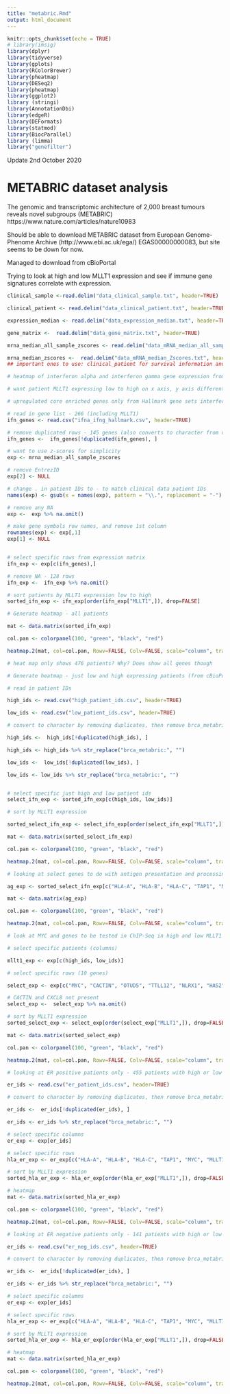 ```yaml
---
title: "metabric.Rmd"
output: html_document
---
```


```r
knitr::opts_chunk$set(echo = TRUE)
# library(imsig)
library(dplyr)
library(tidyverse)
library(gplots)
library(RColorBrewer)
library(pheatmap)
library(DESeq2)
library(pheatmap)
library(ggplot2)
library (stringi)
library(AnnotationDbi)
library(edgeR)
library(DEFormats)
library(statmod)
library(BiocParallel)
library (limma)
library("genefilter")
```

Update 2nd October 2020

# METABRIC dataset analysis


The genomic and transcriptomic architecture of 2,000 breast tumours reveals novel subgroups (METABRIC) https://www.nature.com/articles/nature10983

Should be able to download METABRIC dataset from European Genome-Phenome Archive (http://www.ebi.ac.uk/ega/) EGAS00000000083, but site seems to be down for now.

Managed to download from cBioPortal

Trying to look at high and low MLLT1 expression and see if immune gene signatures correlate with expression.

```r
clinical_sample <-read.delim("data_clinical_sample.txt", header=TRUE)

clinical_patient <- read.delim("data_clinical_patient.txt", header=TRUE, na.strings = c("", "NA"))

expression_median <- read.delim("data_expression_median.txt", header=TRUE, na.strings = c("", "NA"))

gene_matrix <-  read.delim("data_gene_matrix.txt", header=TRUE)

mrna_median_all_sample_zscores <- read.delim("data_mRNA_median_all_sample_Zscores.txt", header=TRUE)

mrna_median_zscores <-  read.delim("data_mRNA_median_Zscores.txt", header=TRUE)
## important ones to use: clinical_patient for survival information and expression_median for gene expression matrix (ImSig uses TPM/FPKM not Z-scores) ##
```


```r
# heatmap of interferon alpha and interferon gamma gene expression from Hallmark gene sets compared with MLLT1 expression

# want patient MLLT1 expressing low to high on x axis, y axis different genes from ifn a and ifn g

# upregulated core enriched genes only from Hallmark gene sets interferon alpha and interferon gamma response, inflammatory response

# read in gene list - 266 (including MLLT1)
ifn_genes <- read.csv("ifna_ifng_hallmark.csv", header=TRUE)

# remove duplicated rows - 145 genes (also converts to character from vector?)
ifn_genes <-  ifn_genes[!duplicated(ifn_genes), ]

# want to use z-scores for simplicity
exp <- mrna_median_all_sample_zscores

# remove EntrezID
exp[2] <- NULL

# change . in patient IDs to - to match clinical data patient IDs
names(exp) <- gsub(x = names(exp), pattern = "\\.", replacement = "-")  

# remove any NA
exp <-  exp %>% na.omit()

# make gene symbols row names, and remove 1st column
rownames(exp) <- exp[,1]
exp[1] <- NULL


# select specific rows from expression matrix
ifn_exp <- exp[c(ifn_genes),]

# remove NA - 128 rows
ifn_exp <-  ifn_exp %>% na.omit()

# sort patients by MLLT1 expression low to high
sorted_ifn_exp <- ifn_exp[order(ifn_exp["MLLT1",]), drop=FALSE]


```

```r

# Generate heatmap - all patients

mat <- data.matrix(sorted_ifn_exp)

col.pan <- colorpanel(100, "green", "black", "red")

heatmap.2(mat, col=col.pan, Rowv=FALSE, Colv=FALSE, scale="column", trace="none", dendrogram="none", cexRow=0.1, cexCol=0.1, density.info="none")

# heat map only shows 476 patients? Why? Does show all genes though


```

```r

# Generate heatmap - just low and high expressing patients (from cBioPortal EXP>1 and EXP<-1)

# read in patient IDs

high_ids <- read.csv("high_patient_ids.csv", header=TRUE)

low_ids <- read.csv("low_patient_ids.csv", header=TRUE)

# convert to character by removing duplicates, then remove brca_metabric from each name

high_ids <-  high_ids[!duplicated(high_ids), ]

high_ids <- high_ids %>% str_replace("brca_metabric:", "")

low_ids <-  low_ids[!duplicated(low_ids), ]

low_ids <- low_ids %>% str_replace("brca_metabric:", "")


# select specific just high and low patient ids
select_ifn_exp <- sorted_ifn_exp[c(high_ids, low_ids)]

# sort by MLLT1 expression 

sorted_select_ifn_exp <- select_ifn_exp[order(select_ifn_exp["MLLT1",]), drop=FALSE]

mat <- data.matrix(sorted_select_ifn_exp)

col.pan <- colorpanel(100, "green", "black", "red")

heatmap.2(mat, col=col.pan, Rowv=FALSE, Colv=FALSE, scale="column", trace="none", dendrogram="none", cexRow=0.1, cexCol=0.1, density.info="none")

```

```r
# looking at select genes to do with antigen presentation and processing (favourite genes)

ag_exp <- sorted_select_ifn_exp[c("HLA-A", "HLA-B", "HLA-C", "TAP1", "MLLT1"),]

mat <- data.matrix(ag_exp)

col.pan <- colorpanel(100, "green", "black", "red")

heatmap.2(mat, col=col.pan, Rowv=FALSE, Colv=FALSE, scale="column", trace="none", dendrogram="none", cexRow=1, cexCol=0.1, density.info="none")


```

```r
# look at MYC and genes to be tested in ChIP-Seq in high and low MLLT1 expressing patients (all subtypes)

# select specific patients (columns)

mllt1_exp <- exp[c(high_ids, low_ids)]

# select specific rows (10 genes)

select_exp <- exp[c("MYC", "CACTIN", "OTUD5", "TTLL12", "NLRX1", "HAS2", "SRC", "HIF1A", "CXCL8", "MLLT1"),]

# CACTIN and CXCL8 not present
select_exp <-  select_exp %>% na.omit()

# sort by MLLT1 expression
sorted_select_exp <- select_exp[order(select_exp["MLLT1",]), drop=FALSE]

mat <- data.matrix(sorted_select_exp)

col.pan <- colorpanel(100, "green", "black", "red")

heatmap.2(mat, col=col.pan, Rowv=FALSE, Colv=FALSE, scale="column", trace="none", dendrogram="none", cexRow=0.9, cexCol=0.1, density.info="none")

```

```r
# looking at ER positive patients only - 455 patients with high or low MLLT1 expression only (can't seem to do it with all 1825 patients as some patients don't have expression data available)

er_ids <- read.csv("er_patient_ids.csv", header=TRUE)

# convert to character by removing duplicates, then remove brca_metabric from each name

er_ids <-  er_ids[!duplicated(er_ids), ]

er_ids <- er_ids %>% str_replace("brca_metabric:", "")

# select specific columns
er_exp <- exp[er_ids]

# select specific rows
hla_er_exp <- er_exp[c("HLA-A", "HLA-B", "HLA-C", "TAP1", "MYC", "MLLT1"),]

# sort by MLLT1 expression
sorted_hla_er_exp <- hla_er_exp[order(hla_er_exp["MLLT1",]), drop=FALSE]

# heatmap
mat <- data.matrix(sorted_hla_er_exp)

col.pan <- colorpanel(100, "green", "black", "red")

heatmap.2(mat, col=col.pan, Rowv=FALSE, Colv=FALSE, scale="column", trace="none", dendrogram="none", cexRow=0.9, cexCol=0.1, density.info="none")

```

```r
# looking at ER negative patients only - 141 patients with high or low MLLT1 expression only (can't seem to do it with all 644 patients as some patients don't have expression data available)

er_ids <- read.csv("er_neg_ids.csv", header=TRUE)

# convert to character by removing duplicates, then remove brca_metabric from each name

er_ids <-  er_ids[!duplicated(er_ids), ]

er_ids <- er_ids %>% str_replace("brca_metabric:", "")

# select specific columns
er_exp <- exp[er_ids]

# select specific rows
hla_er_exp <- er_exp[c("HLA-A", "HLA-B", "HLA-C", "TAP1", "MYC", "MLLT1"),]

# sort by MLLT1 expression
sorted_hla_er_exp <- hla_er_exp[order(hla_er_exp["MLLT1",]), drop=FALSE]

# heatmap
mat <- data.matrix(sorted_hla_er_exp)

col.pan <- colorpanel(100, "green", "black", "red")

heatmap.2(mat, col=col.pan, Rowv=FALSE, Colv=FALSE, scale="column", trace="none", dendrogram="none", cexRow=0.9, cexCol=0.1, density.info="none")

```

